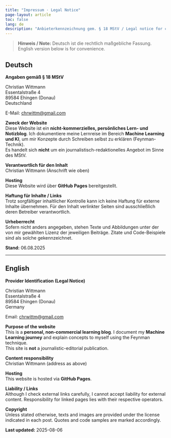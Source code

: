 ```yaml
---
title: "Impressum · Legal Notice"
page-layout: article
toc: false
lang: de
description: "Anbieterkennzeichnung gem. § 18 MStV / Legal notice for chrwittm.github.io"
---
```


> **Hinweis / Note:** Deutsch ist die rechtlich maßgebliche Fassung. English version below is for convenience.

## Deutsch

**Angaben gemäß § 18 MStV**

Christian Wittmann  
Essentalstraße 4  
89584 Ehingen (Donau)  
Deutschland

E-Mail: <chrwittm@gmail.com> <!-- Tipp: später durch Alias ersetzen, z. B. impressum@deine-domain -->

**Zweck der Website**  
Diese Website ist ein **nicht-kommerzielles, persönliches Lern- und Notizblog**. Ich dokumentiere meine Lernreise im Bereich **Machine Learning und KI**, um mir Konzepte durch Schreiben selbst zu erklären (Feynman-Technik).  
Es handelt sich **nicht** um ein journalistisch-redaktionelles Angebot im Sinne des MStV.

**Verantwortlich für den Inhalt**  
Christian Wittmann (Anschrift wie oben)

**Hosting**  
Diese Website wird über **GitHub Pages** bereitgestellt.

**Haftung für Inhalte / Links**  
Trotz sorgfältiger inhaltlicher Kontrolle kann ich keine Haftung für externe Inhalte übernehmen. Für den Inhalt verlinkter Seiten sind ausschließlich deren Betreiber verantwortlich.

**Urheberrecht**  
Sofern nicht anders angegeben, stehen Texte und Abbildungen unter der von mir gewählten Lizenz der jeweiligen Beiträge. Zitate und Code-Beispiele sind als solche gekennzeichnet.

**Stand:** 06.08.2025

---

## English

**Provider Identification (Legal Notice)**

Christian Wittmann  
Essentalstraße 4  
89584 Ehingen (Donau)  
Germany

Email: <chrwittm@gmail.com> <!-- Replace with an alias later if desired -->

**Purpose of the website**  
This is a **personal, non-commercial learning blog**. I document my **Machine Learning journey** and explain concepts to myself using the Feynman technique.  
This site is **not** a journalistic-editorial publication.

**Content responsibility**  
Christian Wittmann (address as above)

**Hosting**  
This website is hosted via **GitHub Pages**.

**Liability / Links**  
Although I check external links carefully, I cannot accept liability for external content. Responsibility for linked pages lies with their respective operators.

**Copyright**  
Unless stated otherwise, texts and images are provided under the license indicated in each post. Quotes and code samples are marked accordingly.

**Last updated:** 2025-08-06